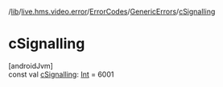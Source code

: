 /[lib](/api-reference/android/v2/home/content)/[live.hms.video.error](../../index)/[ErrorCodes](../index)/[GenericErrors](index)/[cSignalling](c-signalling)

# cSignalling

[androidJvm]\
const val [cSignalling](c-signalling): [Int](https://kotlinlang.org/api/latest/jvm/stdlib/kotlin/-int/index.html) = 6001
